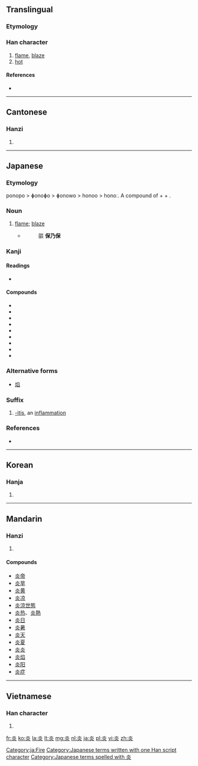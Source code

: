 {{also|焱}}
==Translingual==

===Etymology===
{{Han compound|火|火|t2=fire|ls=ic}}

===Han character===
{{Han char|rn=86|rad=火|as=04|sn=8|four=9080<sub>9</sub>|canj=火火 (FF)}}

# [[flame]], [[blaze]]
# [[hot]]

====References====
* {{Han ref|kx=0667.130|dkj=18910|dj=1076.210|hdz=32193.060|uh=708E|ud=28814|bh=AAA2|bd=43682}}

----

==Cantonese==

===Hanzi===
{{yue-hanzi|jyut=|y=yim4}}

# {{defn|lang=yue|sort=火04}}

----

==Japanese==

===Etymology===
ponopo > ɸonoɸo > ɸonowo > honoo > honoː. A compound of {{term|火|ho|fire}} + {{term|の|no|genitive}} + {{term|穂|ho|ear, head}}.

===Noun===
{{ja-noun|k|hira=ほのお|hhira=ほのほ|rom=honō}}
# [[flame]]; [[blaze]]
#* {{RQ:Konkōmyō Saishōōkyō Ongi|5 (front)}} 
#*: 燄 '''保乃保'''

===Kanji===
{{ja-kanji|grade=c|rs=火04}}

====Readings====
* {{ja-readings|on=[[えん]] (en), [[たん]] (tan)|kun=[[ほのお]] (honō), [[もえる]] (moeru)}}

====Compounds====
* {{l|ja|sc=Jpan|炎暑|tr=えんしょ, ensho}}
* {{l|ja|sc=Jpan|炎症|tr=えんしょう, enshō}}
* {{l|ja|sc=Jpan|炎上|tr=えんじょう, enjō}}
* {{l|ja|sc=Jpan|炎帝|tr=えんてい, entei}}
* {{l|ja|sc=Jpan|炎天|tr=えんてん, enten}}
* {{l|ja|sc=Jpan|炎涼|tr=えんりょう, enryō}}
* {{l|ja|sc=Jpan|火炎|tr=かえん, kaen}}
* {{l|ja|sc=Jpan|虫垂炎|tr=ちゅうすいえん, chūsuien}}
* {{l|ja|sc=Jpan|気炎|tr=きえん, kien}}

===Alternative forms===
* [[焰]]

===Suffix===
{{ja-pos|k|suffix|hira=えん|rom=-en}}
# {{context|medicine|lang=ja|sort=えん}} [[-itis]], an [[inflammation]]

===References===
* {{R:Konkōmyō Saishōōkyō Ongi}} 

[[Category:ja:Fire]]
[[Category:Japanese terms written with one Han script character]]
[[Category:Japanese terms spelled with 炎]]
----

==Korean==

===Hanja===
{{ko-hanja|hangeul=[[염]]|eumhun=|rv=yeom|mr=yŏm|y=yem}}

# {{defn|lang=ko|sort=火04}}

----

==Mandarin==

===Hanzi===
{{cmn-hanzi|pin=[[yán]] ([[yan2]])|wg=yen<sup>2</sup>}}

# {{defn|lang=cmn|sort=火04}}

====Compounds====
* [[炎帝]]
* [[炎旱]]
* [[炎黄]]
* [[炎凉]]
* [[炎涼世態]]
* [[炎热]]、[[炎熱]]
* [[炎日]]
* [[炎暑]]
* [[炎天]]
* [[炎夏]]
* [[炎炎]]
* [[炎焰]]
* [[炎阳]]
* [[炎症]]

----

==Vietnamese==

===Han character===
{{vi-hantu|viêm|rs=火04}}

# {{defn|lang=vi|sort=火04}}

[[fr:炎]]
[[ko:炎]]
[[la:炎]]
[[lt:炎]]
[[mg:炎]]
[[nl:炎]]
[[ja:炎]]
[[pl:炎]]
[[vi:炎]]
[[zh:炎]]